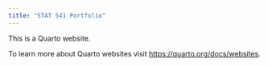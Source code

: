 ```yaml
---
title: "STAT 541 Portfolio"
---
```


This is a Quarto website.

To learn more about Quarto websites visit <https://quarto.org/docs/websites>.
